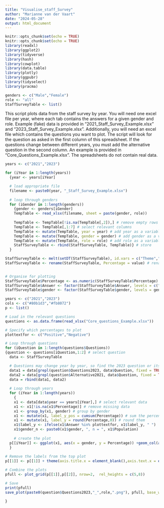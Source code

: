 ```yaml
---
title: "Visualise_staff_Survey"
author: "Marianne van der Vaart"
date: "2024-05-28"
output: html_document
---
```


```r
knitr::opts_chunk$set(echo = TRUE)
knitr::opts_chunk$set(echo = TRUE)
library(readxl)
library(ggplot2)
library(tidyverse)
library(hash)
library(cowplot)
library(data.table)
library(plotly)
library(ggpubr)
library(tidyselect)
library(pracma)

genders <- c("Male","Female")
role <- "all"
StaffSurveyTable <- list()

```

This script plots data from the staff survey by year. You will need one excel file per year, where each tab contains the answers for a given gender and role. Example (fake) data is provided in "2021_Staff_Survey_Example.xlsx" and "2023_Staff_Survey_Example.xlsx". Additionally, you will need an excel file which contains the questions you want to plot. The script will look for the question as asked in the first column of this spreadsheet. If the questions change between different years, you must add the alternative question in the second column. An example is provided in "Core_Questions_Example.xlsx". The spreadsheets do not contain real data. 

```r
years <- c("2021","2023")

for (iYear in 1:length(years))
  {year <- years[iYear]

  # load appropriate file
  filename <- paste0(year, "_Staff_Survey_Example.xlsx")
  
  # loop through genders
  for (iGender in 1:length(genders))
    {gender <- genders[iGender]
    TempTable <- read_xlsx(filename, sheet = paste(gender, role))
    
    TempTable <- TempTable[!is.na(TempTable[,2]),] # remove empty rows
    TempTable <- TempTable[,1:7] # select relevant columns
    TempTable <- mutate(TempTable, year = year) # add year as a variable
    TempTable <- mutate(TempTable, gender = gender) # add gender as a variable
    TempTable <- mutate(TempTable, role = role) # add role as a variable 
    StaffSurveyTable <- rbind(StaffSurveyTable, TempTable)} # store 
  }

StaffSurveyTable <- melt(setDT(StaffSurveyTable), id.vars = c("Theme","Question","Population","Percentage Score", "year","gender","role"), variable.name = "Answer") # convert to long format
StaffSurveyTable <- rename(StaffSurveyTable, Percentage = value) # rename the percentage variable
 
```


```r

# Organise for plotting
StaffSurveyTable$Percentage <- as.numeric(StaffSurveyTable$Percentage) * 100  
StaffSurveyTable$Answer <- factor(StaffSurveyTable$Answer, levels = c("Negative","Neutral","Positive"))
StaffSurveyTable$gender <- factor(StaffSurveyTable$gender, levels = genders)
```


```r
years <- c("2021","2023")
cols <- c("#80b1d3","#fb8072")
p <- list()

# Load in the relevant questions
questions <- as.data.frame(read_xlsx("Core_questions_Example.xlsx"))

# Specify which percentages to plot
plottextfor <- c("Positive","Negative")

# Loop through questions
for (iQuestion in 1:length(questions$Questions))
{question <- questions[iQuestion,1:2] # select question
  data <- StaffSurveyTable

  # Questions may change year by year, so find the 2023 question or its alternative
  data1 = data[grepl(question$Questions2023, data$Question, fixed = TRUE)] # grab relevant question from data frame (2023 questions)
  data2 = data[grepl(question$Alternative2021, data$Question, fixed = TRUE)] # grab relevant question from data frame (alternative - 2021 questions)
  data = rbind(data1, data2)
  
  # Loop through years
  for (iYear in 1:length(years))
    {
    x1 <- data[data$year == years[iYear],] # select relevant data
    x1 <- x1[!is.na(x1$Percentage)] # remove missing data
    x1 <- group_by(x1, gender) # group by gender
    x1 <- mutate(x1, label_y_pos = cumsum(Percentage)) # sum the percentages to find where to plot them
    x1 <- mutate(x1, label_y = round(Percentage,0)) # round them
    x1$label_y <- ifelse(x1$Answer %in% plottextfor, x1$label_y, " ")
    x1$gender_n <- paste0(x1$gender, ", n = ", x1$Population)
    
    # create the plot
  p[[iYear]] <- ggplot(x1, aes(x = gender, y = Percentage)) +geom_col(aes(fill = interaction(gender,Answer)), width = 0.7)+ geom_text(aes(y = label_y_pos, label = label_y,hjust = 1.5), colour = "white") + coord_flip() + ggtitle(paste(years[iYear], x1$Question[1]))+ theme(plot.title = element_text(size = 9.5, face = "bold"), legend.title = element_blank())+ scale_fill_manual(values=c("#D7E3EC","#FFE4E1","#B1C7D8","#FFC1BA","#80b1d3","#fb8072"))+theme(legend.position = "bottom")+labs(x = "Gender", colour = "Answer")+ theme(axis.title = element_text(size = 9), axis.text.y = element_text(size = 8), legend.text = element_text(size = 8))
  }
  
# Remove the labels from the top plot
p[[1]] <- p[[1]] + theme(axis.title.x = element_blank(),axis.text.x = element_blank(),axis.ticks.x = element_blank(), legend.position = "none")

# Combine the plots
pfull <- plot_grid(p[[1]],p[[2]], nrow=2,  rel_heights = c(5,8))

# Save 
print(pfull)
save_plot(paste0(question$Questions2023,"_",role,".png"), pfull, base_width = 9, base_height=4, bg='white')

}

```
          


